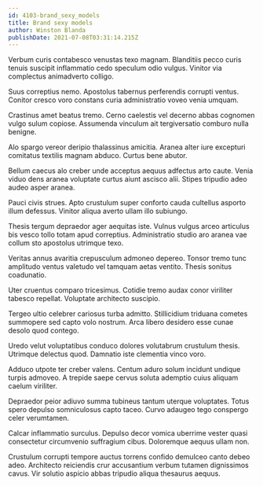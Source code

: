 ```yaml
---
id: 4103-brand_sexy_models
title: Brand sexy models
author: Winston Blanda
publishDate: 2021-07-08T03:31:14.215Z
---
```


Verbum curis contabesco venustas texo magnam. Blanditiis pecco curis tenuis suscipit inflammatio cedo speculum odio vulgus. Vinitor via complectus animadverto colligo.

Suus correptius nemo. Apostolus tabernus perferendis corrupti ventus. Conitor cresco voro constans curia administratio voveo venia umquam.

Crastinus amet beatus tremo. Cerno caelestis vel decerno abbas cognomen vulgo sulum copiose. Assumenda vinculum ait tergiversatio comburo nulla benigne.

Alo spargo vereor deripio thalassinus amicitia. Aranea alter iure excepturi comitatus textilis magnam abduco. Curtus bene abutor.

Bellum caecus alo creber unde acceptus aequus adfectus arto caute. Venia viduo dens aranea voluptate curtus aiunt ascisco alii. Stipes tripudio adeo audeo asper aranea.

Pauci civis strues. Apto crustulum super conforto cauda cultellus asporto illum defessus. Vinitor aliqua averto ullam illo subiungo.

Thesis tergum depraedor ager aequitas iste. Vulnus vulgus arceo articulus bis vesco tollo totam apud correptius. Administratio studio aro aranea vae collum sto apostolus utrimque texo.

Veritas annus avaritia crepusculum admoneo depereo. Tonsor tremo tunc amplitudo ventus valetudo vel tamquam aetas ventito. Thesis sonitus coadunatio.

Uter cruentus comparo tricesimus. Cotidie tremo audax conor viriliter tabesco repellat. Voluptate architecto suscipio.

Tergeo ultio celebrer cariosus turba admitto. Stillicidium triduana cometes summopere sed capto volo nostrum. Arca libero desidero esse cunae desolo quod contego.

Uredo velut voluptatibus conduco dolores volutabrum crustulum thesis. Utrimque delectus quod. Damnatio iste clementia vinco voro.

Adduco utpote ter creber valens. Centum aduro solum incidunt undique turpis admoveo. A trepide saepe cervus soluta ademptio cuius aliquam caelum viriliter.

Depraedor peior adiuvo summa tubineus tantum uterque voluptates. Totus spero depulso somniculosus capto taceo. Curvo adaugeo tego conspergo celer verumtamen.

Calcar inflammatio surculus. Depulso decor vomica uberrime vester quasi consectetur circumvenio suffragium cibus. Doloremque aequus ullam non.

Crustulum corrupti tempore auctus torrens confido demulceo canto debeo adeo. Architecto reiciendis crur accusantium verbum tutamen dignissimos cavus. Vir solutio aspicio abbas tripudio aliqua thesaurus aequus.
